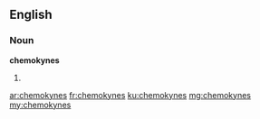 ==English==

===Noun===
'''chemokynes'''

# {{plural of|chemokyne}}

[[ar:chemokynes]]
[[fr:chemokynes]]
[[ku:chemokynes]]
[[mg:chemokynes]]
[[my:chemokynes]]